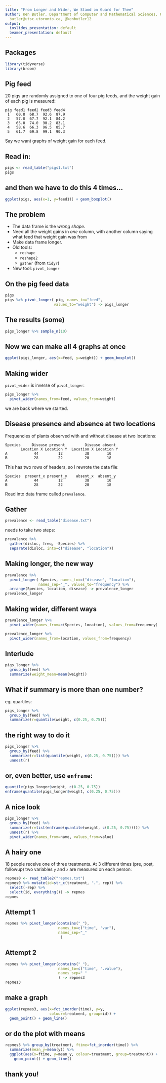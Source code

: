 ```yaml
---
title: "From Longer and Wider, We Stand on Guard for Thee"
author: Ken Butler, Department of Computer and Mathematical Sciences, UTSC (Scarborough),
  butler@utsc.utoronto.ca, @kenbutler12
output:
  ioslides_presentation: default
  beamer_presentation: default
---
```


## Packages

```r
library(tidyverse)
library(broom)
```


## Pig feed

20 pigs are randomly assigned to one of four pig feeds, and the weight gain of each pig is measured:

```
pig feed1 feed2 feed3 feed4
 1   60.8  68.7  92.6  87.9
 2   57.0  67.7  92.1  84.2
 3   65.0  74.0  90.2  83.1
 4   58.6  66.3  96.5  85.7
 5   61.7  69.8  99.1  90.3
```

Say we want graphs of weight gain for each feed.

## Read in:


```r
pigs <- read_table("pigs1.txt")
pigs
```


## and then we have to do this 4 times...

```r
ggplot(pigs, aes(x=1, y=feed1)) + geom_boxplot()
```

## The problem

- The data frame is the *wrong shape*.
- Need all the weight gains in *one* column, with another column saying what feed that weight gain was from
- Make data frame longer.
- Old tools:
  - `reshape`
  - `reshape2`
  - `gather` (from `tidyr`)
- New tool: `pivot_longer`

## On the pig feed data

```r
pigs
pigs %>% pivot_longer(-pig, names_to="feed", 
                      values_to="weight") -> pigs_longer
```

## The results (some)

```r
pigs_longer %>% sample_n(10)
```


## Now we can make all 4 graphs at once

```r
ggplot(pigs_longer, aes(x=feed, y=weight)) + geom_boxplot()
```

## Making wider

`pivot_wider` is inverse of `pivot_longer`:

```r
pigs_longer %>% 
  pivot_wider(names_from=feed, values_from=weight)
```

we are back where we started.

## Disease presence and absence at two locations

Frequencies of plants observed with and without disease at two locations:

```
Species     Disease present         Disease absent
       Location X Location Y  Location X Location Y
A            44         12          38        10
B            28         22          20        18
```

This has two rows of headers, so I rewrote the data file:

```
Species  present_x present_y    absent_x  absent_y
A            44         12          38        10
B            28         22          20        18
```

Read into data frame called `prevalence`.

## Gather

```r
prevalence <- read_table("disease.txt")
```

needs to take two steps:

```r
prevalence %>% 
  gather(disloc, freq, -Species) %>% 
  separate(disloc, into=c("disease", "location"))
```


## Making longer, the new way

```r
prevalence %>% 
  pivot_longer(-Species, names_to=c("disease", "location"),
               names_sep="_", values_to="frequency") %>% 
  arrange(Species, location, disease) -> prevalence_longer
prevalence_longer
```

## Making wider, different ways

```r
prevalence_longer %>% 
  pivot_wider(names_from=c(Species, location), values_from=frequency)
```

```r
prevalence_longer %>% 
  pivot_wider(names_from=location, values_from=frequency)
```


## Interlude

```r
pigs_longer %>% 
  group_by(feed) %>% 
  summarize(weight_mean=mean(weight))
```

## What if summary is more than one number?

eg. quartiles:

```r
pigs_longer %>% 
  group_by(feed) %>% 
  summarize(r=quantile(weight, c(0.25, 0.75)))
```

## the right way to do it

```r
pigs_longer %>% 
  group_by(feed) %>% 
  summarize(r=list(quantile(weight, c(0.25, 0.75)))) %>% 
  unnest(r)
```


## or, even better, use `enframe`:

```r
quantile(pigs_longer$weight, c(0.25, 0.75))
enframe(quantile(pigs_longer$weight, c(0.25, 0.75)))
```


## A nice look

```r
pigs_longer %>% 
  group_by(feed) %>% 
  summarize(r=list(enframe(quantile(weight, c(0.25, 0.75))))) %>% 
  unnest(r) %>% 
  pivot_wider(names_from=name, values_from=value)
```


## A hairy one

18 people receive one of three treatments. At 3 different times (pre, post, followup) two variables `y` and `z` are measured on each person:

```r
repmes0 <- read_table2("repmes.txt")
repmes0 %>% mutate(id=str_c(treatment, ".", rep)) %>% 
  select(-rep) %>% 
  select(id, everything()) -> repmes
repmes
```

## Attempt 1


```r
repmes %>% pivot_longer(contains("_"),
                        names_to=c("time", "var"),
                        names_sep="_"
                         )
```

## Attempt 2

```r
repmes %>% pivot_longer(contains("_"),
                        names_to=c("time", ".value"),
                        names_sep="_"
                        ) -> repmes3
repmes3
```

## make a graph

```r
ggplot(repmes3, aes(x=fct_inorder(time), y=y, 
                    colour=treatment, group=id)) +
  geom_point() + geom_line()
```

## or do the plot with means

```r
repmes3 %>% group_by(treatment, ftime=fct_inorder(time)) %>% 
  summarize(mean_y=mean(y)) %>% 
  ggplot(aes(x=ftime, y=mean_y, colour=treatment, group=treatment)) + 
    geom_point() + geom_line()
```


## thank you!





